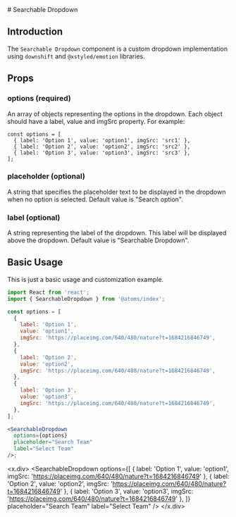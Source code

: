 
<MDXWrapper>
<Head>
	<title>Searchable Dropdown Doc | OORSIG</title>
</Head>
# Searchable Dropdown

## Introduction

The `Searchable Dropdown` component is a custom dropdown implementation using `downshift` and `@xstyled/emotion` libraries.

## Props

### options (required)

An array of objects representing the options in the dropdown.
Each object should have a label, value and imgSrc property. For example:

```
const options = [
  { label: 'Option 1', value: 'option1', imgSrc: 'src1' },
  { label: 'Option 2', value: 'option2', imgSrc: 'src2' },
  { label: 'Option 3', value: 'option3', imgSrc: 'src3' },
];
```

### placeholder (optional)

A string that specifies the placeholder text to be displayed in the dropdown when no option is selected. Default value is "Search option".

### label (optional)

A string representing the label of the dropdown. This label will be displayed above the dropdown. Default value is "Searchable Dropdown".

## Basic Usage

This is just a basic usage and customization example.

```jsx
import React from 'react';
import { SearchableDropdown } from '@atoms/index';

const options = [
  {
    label: 'Option 1',
    value: 'option1',
    imgSrc: 'https://placeimg.com/640/480/nature?t=1684216846749',
  },
  {
    label: 'Option 2',
    value: 'option2',
    imgSrc: 'https://placeimg.com/640/480/nature?t=1684216846749',
  },
  {
    label: 'Option 3',
    value: 'option3',
    imgSrc: 'https://placeimg.com/640/480/nature?t=1684216846749',
  },
];

<SearchableDropdown
  options={options}
  placeholder="Search Team"
  label="Select Team"
/>;
```

<x.div>
  <SearchableDropdown
    options={[
      { label: 'Option 1', value: 'option1', imgSrc: 'https://placeimg.com/640/480/nature?t=1684216846749' },
      { label: 'Option 2', value: 'option2', imgSrc: 'https://placeimg.com/640/480/nature?t=1684216846749' },
      { label: 'Option 3', value: 'option3', imgSrc: 'https://placeimg.com/640/480/nature?t=1684216846749'  },
    ]}
    placeholder="Search Team"
    label="Select Team"
  />
</x.div>
</MDXWrapper>
